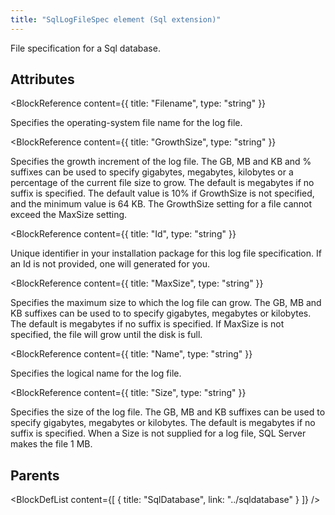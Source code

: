 ```yaml
---
title: "SqlLogFileSpec element (Sql extension)"
---
```



File specification for a Sql database.


## Attributes

<BlockWrapper>

  <BlockReference
    content={{
      title: "Filename",
      type: "string"
    }}
  >
  Specifies the operating-system file name for the log file.
  </BlockReference>

  <BlockReference
    content={{
      title: "GrowthSize",
      type: "string"
    }}
  >
  Specifies the growth increment of the log file. The GB, MB and KB and % suffixes can be used to 
   specify gigabytes, megabytes, kilobytes or a percentage of the current file size to grow. The default is 
   megabytes if no suffix is specified. The default value is 10% if GrowthSize is not specified, and the 
   minimum value is 64 KB. The GrowthSize setting for a file cannot exceed the MaxSize setting.
  </BlockReference>

  <BlockReference
    content={{
      title: "Id",
      type: "string"
    }}
  >
  Unique identifier in your installation package for this log file specification. If an Id is not provided, one will generated for you.
  </BlockReference>

  <BlockReference
    content={{
      title: "MaxSize",
      type: "string"
    }}
  >
  Specifies the maximum size to which the log file can grow. The GB, MB and KB suffixes can be used to 
   to specify gigabytes, megabytes or kilobytes. The default is megabytes if no suffix is specified. If 
   MaxSize is not specified, the file will grow until the disk is full.
  </BlockReference>

  <BlockReference
    content={{
      title: "Name",
      type: "string"
    }}
  >
  Specifies the logical name for the log file.
  </BlockReference>

  <BlockReference
    content={{
      title: "Size",
      type: "string"
    }}
  >
  Specifies the size of the log file. The GB, MB and KB suffixes can be used to specify gigabytes, 
   megabytes or kilobytes. The default is megabytes if no suffix is specified. When a Size is not 
   supplied for a log file, SQL Server makes the file 1 MB.
  </BlockReference>

</BlockWrapper>


## Parents

<BlockDefList content={[
    {
      title: "SqlDatabase",
      link: "../sqldatabase"
    }
  ]}
/>